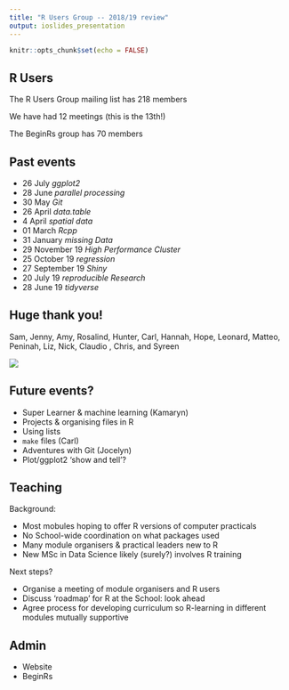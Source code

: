 ```yaml
---
title: "R Users Group -- 2018/19 review"
output: ioslides_presentation
---
```


```r
knitr::opts_chunk$set(echo = FALSE)
```

## R Users 

The R Users Group mailing list has 218 members

We have had 12 meetings (this is the 13th!)

The BeginRs group has 70 members 

## Past events 

- 26 July *ggplot2*
- 28 June *parallel processing*
- 30 May *Git* 
- 26 April *data.table*
- 4 April *spatial data*
- 01 March *Rcpp* 
- 31 January *missing Data*
- 29 November 19 *High Performance Cluster*
- 25 October 19 *regression* 
- 27 September 19 *Shiny* 
- 20 July 19 *reproducible Research* 
- 28 June 19 *tidyverse*

## Huge thank you! 

Sam, Jenny, Amy, Rosalind, Hunter, Carl, Hannah, Hope, Leonard, Matteo, Peninah, Liz, Nick, Claudio , Chris, and Syreen  

![](tenor.gif)

## Future events? 

- Super Learner & machine learning (Kamaryn)
- Projects & organising files in R
- Using lists 
- `make` files (Carl)
- Adventures with Git (Jocelyn)
- Plot/ggplot2 'show and tell'? 

## Teaching 

Background: 

- Most mobules hoping to offer R versions of computer practicals 
- No School-wide coordination on what packages used 
- Many module organisers & practical leaders new to R
- New MSc in Data Science likely (surely?) involves R training 

Next steps?

- Organise a meeting of module organisers and R users 
- Discuss 'roadmap' for R at the School: look ahead 
- Agree process for developing curriculum so R-learning in different modules mutually supportive

## Admin 

- Website 
- BeginRs

